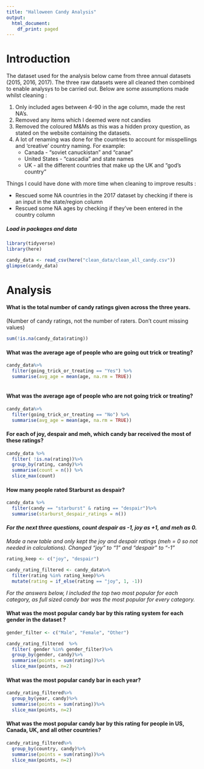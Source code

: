 ```yaml
---
title: "Halloween Candy Analysis"
output:
  html_document:
    df_print: paged
---
```


# Introduction

The dataset used for the analysis below came from three annual datasets (2015,
2016, 2017). The three raw datasets were all cleaned then combined to enable analysys
to be carried out. Below are some assumptions made whilst cleaning :

1. Only included ages between 4-90 in the age column, made the rest NA's.
2. Removed any items which I deemed were not candies
3. Removed the coloured M&Ms as this was a hidden proxy question, as stated on the website containing the datasets.
4. A lot of renaming was done for the countries to account for misspellings and 'creative' country naming. For example:
    * Canada - "soviet canuckistan" and "canae"
    * United States - "cascadia" and state names
    * UK - all the different countries that make up the UK and "god's country"

Things I could have done with more time when cleaning to improve results :

* Rescued some NA countries in the 2017 dataset by checking if there is an input in the state/region column
* Rescued some NA ages by checking if they've been entered in the country column 



##### Load in packages and data
```r
library(tidyverse)
library(here)

candy_data <- read_csv(here("clean_data/clean_all_candy.csv"))
glimpse(candy_data)
```


# Analysis

#### What is the total number of candy ratings given across the three years.
(Number of candy ratings, not the number of raters. Don’t count missing values)

```r
sum(!is.na(candy_data$rating))
```


#### What was the average age of people who are going out trick or treating?

```r
candy_data%>%
  filter(going_trick_or_treating == "Yes") %>%
  summarise(avg_age = mean(age, na.rm = TRUE))
  
```

#### What was the average age of people who are not going trick or treating?

```r
candy_data%>%
  filter(going_trick_or_treating == "No") %>%
  summarise(avg_age = mean(age, na.rm = TRUE))
```

#### For each of joy, despair and meh, which candy bar received the most of these ratings?

```r
candy_data %>%
  filter( !is.na(rating))%>%
  group_by(rating, candy)%>%
  summarise(count = n()) %>%
  slice_max(count) 

```

#### How many people rated Starburst as despair?

```r
candy_data %>%
  filter(candy == "starburst" & rating == "despair")%>%
  summarise(starburst_despair_ratings = n())
```

#### *For the next three questions, count despair as -1, joy as +1, and meh as 0.*

*Made a new table and only kept the joy and despair ratings (meh = 0 so
not needed in calculations). Changed "joy" to "1" and "despair" to "-1"*

```r
rating_keep <- c("joy", "despair")

candy_rating_filtered <- candy_data%>%
  filter(rating %in% rating_keep)%>%
  mutate(rating = if_else(rating == "joy", 1, -1))

```

*For the answers below, I included the top two most popular for each category, as
full sized candy bar was the most popular for every category.*

#### What was the most popular candy bar by this rating system for each gender in the dataset ?

```r
gender_filter <- c("Male", "Female", "Other")

candy_rating_filtered  %>%
  filter( gender %in% gender_filter)%>%
  group_by(gender, candy)%>%
  summarise(points = sum(rating))%>%
  slice_max(points, n=2)
```

#### What was the most popular candy bar in each year?

```r
candy_rating_filtered%>%
  group_by(year, candy)%>%
  summarise(points = sum(rating))%>%
  slice_max(points, n=2)

```

#### What was the most popular candy bar by this rating for people in US, Canada, UK, and all other countries?

```r
candy_rating_filtered%>%
  group_by(country, candy)%>%
  summarise(points = sum(rating))%>%
  slice_max(points, n=2)
```

